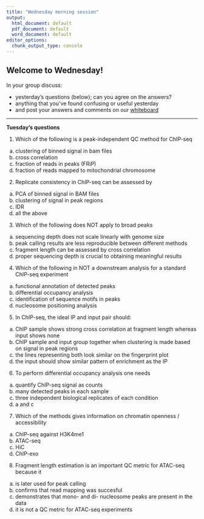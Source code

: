 ```yaml
---
title: "Wednesday morning session"
output:
  html_document: default
  pdf_document: default
  word_document: default
editor_options:
  chunk_output_type: console
---
```



## Welcome to Wednesday! 

In your group discuss:

- yesterday's questions (below); can you agree on the answers?
- anything that you've found confusing or useful yesterday
- and post your answers and comments on our [whiteboard](https://jamboard.google.com/d/1PSY_jTxLy26TsIFbmxnOLe-tP8LOSsK-AzES-ihx4qo/edit?usp=sharing)


-----

**Tuesday's questions**

1. Which of the following is a peak-independent QC method for ChIP-seq
a. clustering of binned signal in bam files
b. cross correlation
c. fraction of reads in peaks (FRiP)
d. fraction of reads mapped to mitochondrial chromosome

2. Replicate consistency in ChIP-seq can be assessed by
a. PCA of binned signal in BAM files
b. clustering of signal in peak regions
c. IDR
d. all the above

3. Which of the following does NOT apply to broad peaks
a. sequencing depth does not scale linearly with genome size
b. peak calling results are less reproducible between different methods
c. fragment length can be assessed by cross correlation
d. proper sequencing depth is crucial to obtaining meaningful results

4. Which of the following in NOT a downstream analysis for a standard ChIP-seq experiment
a. functional annotation of detected peaks
b. differential occupancy analysis
c. identification of sequence motifs in peaks
d. nucleosome positioning analysis

5. In ChIP-seq, the ideal IP and input pair should:
a. ChIP sample shows strong cross correlation at fragment length whereas input shows none 
b. ChIP sample and input group together when clustering is made based on signal in peak regions
c. the lines representing both look similar on the fingerprint plot
d. the input should show similar pattern of enrichment as the IP

6. To perform differential occupancy analysis one needs
a. quantify ChIP-seq signal as counts
b. many detected peaks in each sample
c. three independent biological replicates of each condition 
d. a and c

7. Which of the methods gives information on chromatin openness / accessibility
a. ChIP-seq against H3K4me1
b. ATAC-seq
c. HiC
d. ChIP-exo

8. Fragment length estimation is an important QC metric for ATAC-seq because it
a. is later used for peak calling
b. confirms that read mapping was succesful
c. demonstrates that mono- and di- nucleosome peaks are present in the data
d. it is not a QC metric for ATAC-seq experiments



